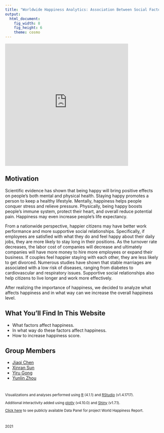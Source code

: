 ```yaml
---
title: "Worldwide Happiness Analytics: Association Between Social Factors and Happiness Score"
output: 
  html_document:
    fig_width: 8
    fig_height: 6
    theme: cosmo
---
```


<div align="center">
  <iframe src="https://www.youtube.com/embed/cgLU9vJMlgE" width="80%" height="400" frameborder="0" allowfullscreen=""></iframe>
</div>

## Motivation

Scientific evidence has shown that being happy will bring positive effects on people's both mental and physical health. Staying happy promotes a person to keep a healthy lifestyle. Mentally, happiness helps people conquer stress and relieve pressure. Physically, being happy boosts people's immune system, protect their heart, and overall reduce potential pain. Happiness may even increase people's life expectancy.

From a nationwide perspective, happier citizens may have better work performance and more supportive social relationships. Specifically, if employees are satisfied with what they do and feel happy about their daily jobs, they are more likely to stay long in their positions. As the turnover rate decreases, the labor cost of companies will decrease and ultimately companies will have more money to hire more employees or expand their business. If couples feel happier staying with each other, they are less likely to get divorced. Numerous studies have shown that stable marriages are associated with a low risk of diseases, ranging from diabetes to cardiovascular and respiratory issues. Supportive social relationships also help citizens to live longer and work more effectively. 

After realizing the importance of happiness, we decided to analyze what affects happiness and in what way can we increase the overall happiness level.

## What You'll Find In This Website

* What factors affect happiness. 
* In what way do these factors affect happiness. 
* How to increase happiness score.

## Group Members
* [Jiaqi Chen](https://jchen0000.github.io/)
* [Xinran Sun](https://xsun0828.github.io/xs2447.github.io/)
* [Yiru Gong](https://yirugong.github.io/)
* [Yunlin Zhou](https://yunlin-zhou.github.io/P8105_hw4_yz4184.github.io/)

<small>

<br>

<p style="text-align: center;">
Visualizations and analyses performed using <a href="https://cran.r-project.org/">R</a> (4.1.1) and <a href="https://www.rstudio.com/products/rstudio/download/">RStudio</a> (v1.4.1717). <br>

<p style="text-align: center;">
Additional interactivity added using <a href="https://plot.ly/">plotly</a> (v4.10.0) and <a href="https://shiny.rstudio.com/">Shiny</a> (v1.7.1). <br>

<p style="text-align: center;">
<a href="https://worldhappiness.report/ed/2021/#appendices-and-data">Click here</a> to see publicly available Data Panel for project World Happiness Report. 

<br>

2021